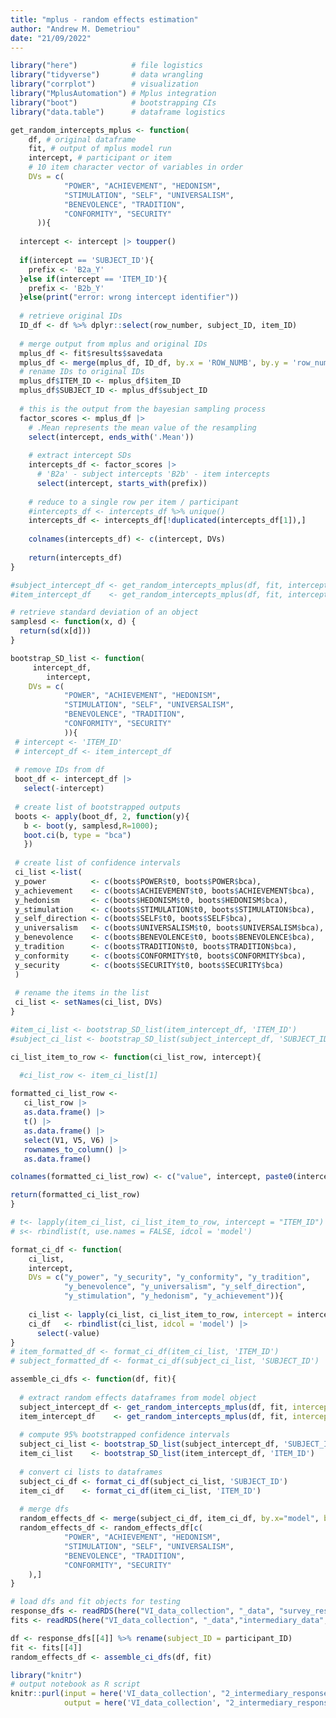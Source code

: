 ```yaml
---
title: "mplus - random effects estimation"
author: "Andrew M. Demetriou"
date: "21/09/2022"
---
```

```r
library("here")            # file logistics
library("tidyverse")       # data wrangling 
library("corrplot")        # visualization
library("MplusAutomation") # Mplus integration
library("boot")            # bootstrapping CIs
library("data.table")      # dataframe logistics
```


```r
get_random_intercepts_mplus <- function(
    df, # original dataframe
    fit, # output of mplus model run
    intercept, # participant or item
    # 10 item character vector of variables in order
    DVs = c(
            "POWER", "ACHIEVEMENT", "HEDONISM",  
            "STIMULATION", "SELF", "UNIVERSALISM", 
            "BENEVOLENCE", "TRADITION",  
            "CONFORMITY", "SECURITY"
      )){
  
  intercept <- intercept |> toupper()
  
  if(intercept == 'SUBJECT_ID'){
    prefix <- 'B2a_Y'
  }else if(intercept == 'ITEM_ID'){
    prefix <- 'B2b_Y'
  }else(print("error: wrong intercept identifier"))
  
  # retrieve original IDs 
  ID_df <- df %>% dplyr::select(row_number, subject_ID, item_ID)
  
  # merge output from mplus and original IDs
  mplus_df <- fit$results$savedata
  mplus_df <- merge(mplus_df, ID_df, by.x = 'ROW_NUMB', by.y = 'row_number')
  # rename IDs to original IDs
  mplus_df$ITEM_ID <- mplus_df$item_ID
  mplus_df$SUBJECT_ID <- mplus_df$subject_ID
  
  # this is the output from the bayesian sampling process
  factor_scores <- mplus_df |>
    # .Mean represents the mean value of the resampling
    select(intercept, ends_with('.Mean'))
    
    # extract intercept SDs
    intercepts_df <- factor_scores |>
      # 'B2a' - subject intercepts 'B2b' - item intercepts
      select(intercept, starts_with(prefix))
    
    # reduce to a single row per item / participant
    #intercepts_df <- intercepts_df %>% unique()
    intercepts_df <- intercepts_df[!duplicated(intercepts_df[1]),]
    
    colnames(intercepts_df) <- c(intercept, DVs)
    
    return(intercepts_df)
}

#subject_intercept_df <- get_random_intercepts_mplus(df, fit, intercept = 'subject_ID')
#item_intercept_df    <- get_random_intercepts_mplus(df, fit, intercept = 'item_ID')
```



```r
# retrieve standard deviation of an object
samplesd <- function(x, d) {
  return(sd(x[d]))
}
```


```r
bootstrap_SD_list <- function(
     intercept_df, 
        intercept,
    DVs = c(
            "POWER", "ACHIEVEMENT", "HEDONISM",  
            "STIMULATION", "SELF", "UNIVERSALISM", 
            "BENEVOLENCE", "TRADITION",  
            "CONFORMITY", "SECURITY"
            )){
 # intercept <- 'ITEM_ID'
 # intercept_df <- item_intercept_df
  
 # remove IDs from df
 boot_df <- intercept_df |>
   select(-intercept)
 
 # create list of bootstrapped outputs
 boots <- apply(boot_df, 2, function(y){
   b <- boot(y, samplesd,R=1000);
   boot.ci(b, type = "bca")
   }) 
 
 # create list of confidence intervals
 ci_list <-list(
 y_power          <- c(boots$POWER$t0, boots$POWER$bca),
 y_achievement    <- c(boots$ACHIEVEMENT$t0, boots$ACHIEVEMENT$bca),
 y_hedonism       <- c(boots$HEDONISM$t0, boots$HEDONISM$bca),
 y_stimulation    <- c(boots$STIMULATION$t0, boots$STIMULATION$bca),
 y_self_direction <- c(boots$SELF$t0, boots$SELF$bca),
 y_universalism   <- c(boots$UNIVERSALISM$t0, boots$UNIVERSALISM$bca),
 y_benevolence    <- c(boots$BENEVOLENCE$t0, boots$BENEVOLENCE$bca),
 y_tradition      <- c(boots$TRADITION$t0, boots$TRADITION$bca),
 y_conformity     <- c(boots$CONFORMITY$t0, boots$CONFORMITY$bca),
 y_security       <- c(boots$SECURITY$t0, boots$SECURITY$bca)
 )
 
 # rename the items in the list
 ci_list <- setNames(ci_list, DVs)
}

#item_ci_list <- bootstrap_SD_list(item_intercept_df, 'ITEM_ID')
#subject_ci_list <- bootstrap_SD_list(subject_intercept_df, 'SUBJECT_ID')
```

```r
ci_list_item_to_row <- function(ci_list_row, intercept){

  #ci_list_row <- item_ci_list[1]
  
formatted_ci_list_row <- 
   ci_list_row |>
   as.data.frame() |> 
   t() |>
   as.data.frame() |>
   select(V1, V5, V6) |>
   rownames_to_column() |>
   as.data.frame()

colnames(formatted_ci_list_row) <- c("value", intercept, paste0(intercept, "_lower"), paste0(intercept, "_upper"))

return(formatted_ci_list_row)
}

# t<- lapply(item_ci_list, ci_list_item_to_row, intercept = "ITEM_ID")
# s<- rbindlist(t, use.names = FALSE, idcol = 'model')
```

```r
format_ci_df <- function(
    ci_list, 
    intercept, 
    DVs = c("y_power", "y_security", "y_conformity", "y_tradition", 
            "y_benevolence", "y_universalism", "y_self_direction", 
            "y_stimulation", "y_hedonism", "y_achievement")){
    
    ci_list <- lapply(ci_list, ci_list_item_to_row, intercept = intercept)
    ci_df   <- rbindlist(ci_list, idcol = 'model') |>
      select(-value)
}
# item_formatted_df <- format_ci_df(item_ci_list, 'ITEM_ID')
# subject_formatted_df <- format_ci_df(subject_ci_list, 'SUBJECT_ID')
```


```r
assemble_ci_dfs <- function(df, fit){
  
  # extract random effects dataframes from model object
  subject_intercept_df <- get_random_intercepts_mplus(df, fit, intercept = 'subject_ID')
  item_intercept_df    <- get_random_intercepts_mplus(df, fit, intercept = 'item_ID')
  
  # compute 95% bootstrapped confidence intervals
  subject_ci_list <- bootstrap_SD_list(subject_intercept_df, 'SUBJECT_ID')
  item_ci_list    <- bootstrap_SD_list(item_intercept_df, 'ITEM_ID')
  
  # convert ci lists to dataframes
  subject_ci_df <- format_ci_df(subject_ci_list, 'SUBJECT_ID')
  item_ci_df    <- format_ci_df(item_ci_list, 'ITEM_ID')
  
  # merge dfs
  random_effects_df <- merge(subject_ci_df, item_ci_df, by.x="model", by.y = "model")
  random_effects_df <- random_effects_df[c(
            "POWER", "ACHIEVEMENT", "HEDONISM",  
            "STIMULATION", "SELF", "UNIVERSALISM", 
            "BENEVOLENCE", "TRADITION",  
            "CONFORMITY", "SECURITY"
    ),]
}
```

```r
# load dfs and fit objects for testing
response_dfs <- readRDS(here("VI_data_collection", "_data", "survey_response_data", "response_dfs.RDS"))
fits <- readRDS(here("VI_data_collection", "_data","intermediary_data", "mplus_participant_fits"))
```


```r
df <- response_dfs[[4]] %>% rename(subject_ID = participant_ID)
fit <- fits[[4]]
random_effects_df <- assemble_ci_dfs(df, fit)
```

```r
library("knitr")
# output notebook as R script
knitr::purl(input = here('VI_data_collection', "2_intermediary_response_data_computing", "_functions", "mplus_descriptives_function_1.7.Rmd"), 
            output = here('VI_data_collection', "2_intermediary_response_data_computing", "_functions", "mplus_descriptives_function_1.7.R"))
```

